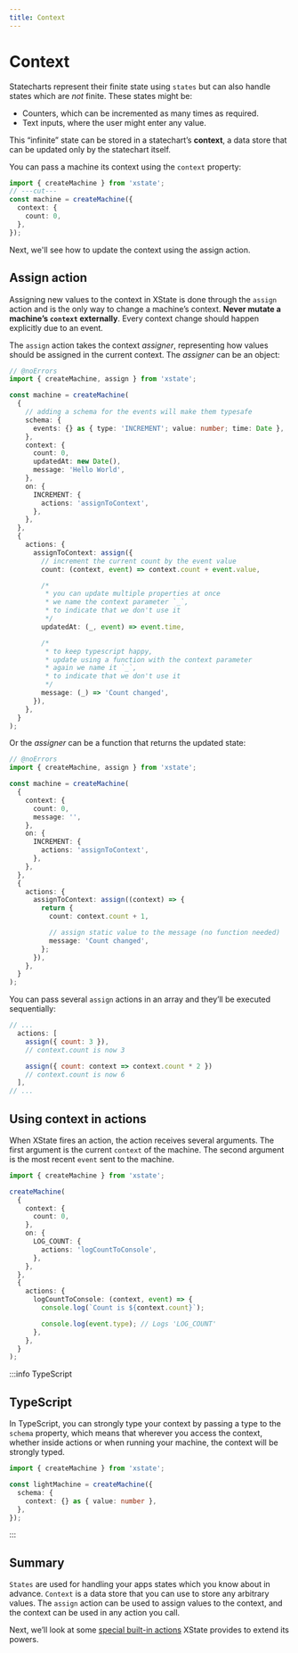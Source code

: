 ```yaml
---
title: Context
---
```


# Context

<!-- deps: ["states", "transitions-and-events", "actions"] -->

<!-- TODO: Rewrite with focus on context as a data store vs finite/infinite states-->

Statecharts represent their finite state using `states` but can also handle states which are _not_ finite. These states might be:

- Counters, which can be incremented as many times as required.
- Text inputs, where the user might enter any value.

This “infinite” state can be stored in a statechart’s **context**, a data store that can be updated only by the statechart itself.

You can pass a machine its context using the `context` property:

```ts twoslash {2-4}
import { createMachine } from 'xstate';
// ---cut---
const machine = createMachine({
  context: {
    count: 0,
  },
});
```

Next, we'll see how to update the context using the assign action.

## Assign action

<!-- deps: ["context", "actions", "self-transitions"] -->

Assigning new values to the context in XState is done through the `assign` action and is the only way to change a machine’s context. **Never mutate a machine’s `context` externally**. Every context change should happen explicitly due to an event.

The `assign` action takes the context _assigner_, representing how values should be assigned in the current context. The _assigner_ can be an object:

```ts twoslash {22-40}
// @noErrors
import { createMachine, assign } from 'xstate';

const machine = createMachine(
  {
    // adding a schema for the events will make them typesafe
    schema: {
      events: {} as { type: 'INCREMENT'; value: number; time: Date },
    },
    context: {
      count: 0,
      updatedAt: new Date(),
      message: 'Hello World',
    },
    on: {
      INCREMENT: {
        actions: 'assignToContext',
      },
    },
  },
  {
    actions: {
      assignToContext: assign({
        // increment the current count by the event value
        count: (context, event) => context.count + event.value,

        /*
         * you can update multiple properties at once
         * we name the context parameter `_`,
         * to indicate that we don't use it
         */
        updatedAt: (_, event) => event.time,

        /*
         * to keep typescript happy,
         * update using a function with the context parameter
         * again we name it `_`,
         * to indicate that we don't use it
         */
        message: (_) => 'Count changed',
      }),
    },
  }
);
```

Or the _assigner_ can be a function that returns the updated state:

```ts twoslash {16-23}
// @noErrors
import { createMachine, assign } from 'xstate';

const machine = createMachine(
  {
    context: {
      count: 0,
      message: '',
    },
    on: {
      INCREMENT: {
        actions: 'assignToContext',
      },
    },
  },
  {
    actions: {
      assignToContext: assign((context) => {
        return {
          count: context.count + 1,

          // assign static value to the message (no function needed)
          message: 'Count changed',
        };
      }),
    },
  }
);
```

You can pass several `assign` actions in an array and they’ll be executed sequentially:

```js
// ...
  actions: [
    assign({ count: 3 }),
    // context.count is now 3

    assign({ count: context => context.count * 2 })
    // context.count is now 6
  ],
// ...
```

## Using context in actions

<!-- deps: ["actions", "context"] -->

When XState fires an action, the action receives several arguments. The first argument is the current `context` of the machine. The second argument is the most recent `event` sent to the machine.

```ts twoslash {15-19}
import { createMachine } from 'xstate';

createMachine(
  {
    context: {
      count: 0,
    },
    on: {
      LOG_COUNT: {
        actions: 'logCountToConsole',
      },
    },
  },
  {
    actions: {
      logCountToConsole: (context, event) => {
        console.log(`Count is ${context.count}`);

        console.log(event.type); // Logs 'LOG_COUNT'
      },
    },
  }
);
```

:::info TypeScript

<!-- deps: [context, assign-action] -->

## TypeScript

In TypeScript, you can strongly type your context by passing a type to the `schema` property, which means that wherever you access the context, whether inside actions or when running your machine, the context will be strongly typed.

```ts twoslash
import { createMachine } from 'xstate';

const lightMachine = createMachine({
  schema: {
    context: {} as { value: number },
  },
});
```

:::

## Summary

`States` are used for handling your apps states which you know about in advance.
`Context` is a data store that you can use to store any arbitrary values.
The `assign` action can be used to assign values to the context, and the context can be used in any action you call.

Next, we’ll look at some [special built-in actions](/xstate/actions/built-in-actions) XState provides to extend its powers.
